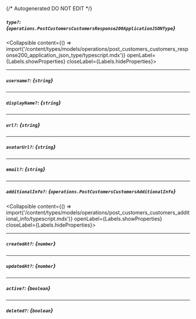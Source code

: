 {/* Autogenerated DO NOT EDIT  */}

##### `type?`: *{`operations.PostCustomersCustomersResponse200ApplicationJSONType`}*
<Collapsible content={() => import('/content/types/models/operations/post_customers_customers_response200_application_json_type/typescript.mdx')} openLabel={Labels.showProperties} closeLabel={Labels.hideProperties}>
</Collapsible>

---
##### `username?`: *{`string`}*

---
##### `displayName?`: *{`string`}*

---
##### `url?`: *{`string`}*

---
##### `avatarUrl?`: *{`string`}*

---
##### `email?`: *{`string`}*

---
##### `additionalInfo?`: *{`operations.PostCustomersCustomersAdditionalInfo`}*
<Collapsible content={() => import('/content/types/models/operations/post_customers_customers_additional_info/typescript.mdx')} openLabel={Labels.showProperties} closeLabel={Labels.hideProperties}>
</Collapsible>

---
##### `createdAt?`: *{`number`}*

---
##### `updatedAt?`: *{`number`}*

---
##### `active?`: *{`boolean`}*

---
##### `deleted?`: *{`boolean`}*


